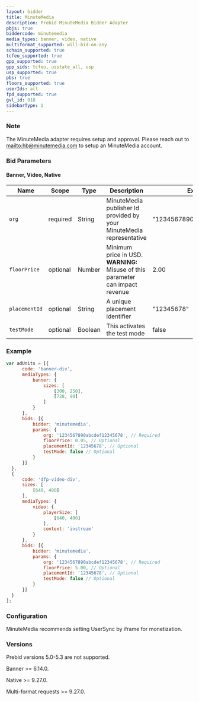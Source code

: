 ```yaml
---
layout: bidder
title: MinuteMedia
description: Prebid MinuteMedia Bidder Adapter
pbjs: true
biddercode: minutemedia
media_types: banner, video, native
multiformat_supported: will-bid-on-any
schain_supported: true
tcfeu_supported: true
gpp_supported: true
gpp_sids: tcfeu, usstate_all, usp
usp_supported: true
pbs: true
floors_supported: true
userIds: all
fpd_supported: true
gvl_id: 918
sidebarType: 1
---
```


### Note

The MinuteMedia adapter requires setup and approval. Please reach out to [mailto:hb@minutemedia.com](hb@minutemedia.com) to setup an MinuteMedia account.

### Bid Parameters

#### Banner, Video, Native



| Name | Scope | Type | Description | Example
| ---- | ----- | ---- | ----------- | -------
| `org` | required | String |  MinuteMedia publisher Id provided by your MinuteMedia representative  | "1234567890abcdef12345678"
| `floorPrice` | optional | Number |  Minimum price in USD.  **WARNING:** Misuse of this parameter can impact revenue | 2.00
| `placementId` | optional | String |  A unique placement identifier  | "12345678"
| `testMode` | optional | Boolean |  This activates the test mode  | false

### Example

```javascript
var adUnits = [{
      code: 'banner-div',
      mediaTypes: {
          banner: {
              sizes: [
                  [300, 250],
                  [728, 90]
              ]
          }
      },
      bids: [{
          bidder: 'minutemedia',
          params: {
              org: '1234567890abcdef12345678', // Required
              floorPrice: 0.05, // Optional
              placementId: '12345678', // Optional
              testMode: false // Optional
          }
      }]
  },
  {
      code: 'dfp-video-div',
      sizes: [
          [640, 480]
      ],
      mediaTypes: {
          video: {
              playerSize: [
                  [640, 480]
              ],
              context: 'instream'
          }
      },
      bids: [{
          bidder: 'minutemedia',
          params: {
              org: '1234567890abcdef12345678', // Required
              floorPrice: 5.00, // Optional
              placementId: '12345678', // Optional
              testMode: false // Optional
          }
      }]
  }
];
```

### Configuration

MinuteMedia recommends setting UserSync by iframe for monetization.

### Versions

Prebid versions 5.0-5.3 are not supported.

Banner >= 6.14.0.

Native >= 9.27.0.

Multi-format requests >= 9.27.0.

